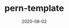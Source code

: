 ---
title: "pern-template"
date: "2020-08-02"
description: "Lightweight PERN template with built-in Passport authentication."
repo: "https://github.com/jagmitg/pern-template"
tags: [TypeScript, HTML]
draft: false
---